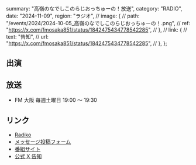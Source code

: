   summary: "高嶺のなでしこのらじおっちゅーの！放送",
  category: "RADIO",
  date: "2024-11-09",
  region: "ラジオ",
  // image: {
  //   path: "/events/2024/2024-10-05_高嶺のなでしこのらじおっちゅーの！.png",
  //   ref: "https://x.com/fmosaka851/status/1842475434778542285",
  // },
  // link: {
  //   text: "告知",
  //   url: "https://x.com/fmosaka851/status/1842475434778542285",
  // },
};

## 出演

## 放送

- FM 大阪 毎週土曜日 19:00 ～ 19:30

## リンク

- [Radiko](https://radiko.jp/share/?sid=FMO&t=20241005190000)
- [メッセージ投稿フォーム](https://fmosaka.futureartist.net/enquete/354047)
- [番組サイト](https://www.fmosaka.net/_ct/17722199)
- [公式 X 告知](https://x.com/takanenofficial/status/1836979149044600863)
